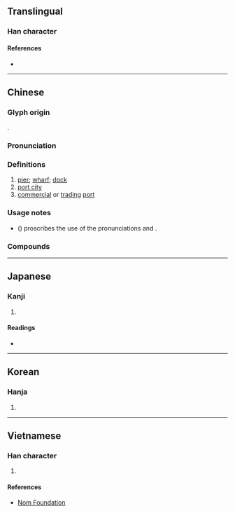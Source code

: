 {{character info/new}}
{{also|埔}}
==Translingual==

===Han character===
{{Han char|rn=32|rad=土|as=08|sn=11|four=47147|canj=GHRJ|ids=⿰土阜}}

====References====
* {{Han ref|kx=0230.220|dkj=05161|dj=0466.300|hdz=10454.060|uh=57E0|ud=22496|bh=B0F0|bd=45296}}

----

==Chinese==
{{zh-forms|alt=⿱⿰土𠂤十}}

===Glyph origin===
{{Han etym}}
{{Han compound|土|阜|ls=psc|c1=s|c2=p|t1=earth}}.

===Pronunciation===
{{zh-pron
|m=bù,fù,1nb=standard in Mainland and Taiwan,2nb=variant in Mainland and Taiwan
|c=fau6,bou6
|h=pfs=
|md=
|mn=po͘
|w=
|mc=
|oc=y
|cat=n
}}

===Definitions===
{{zh-hanzi}}

# [[pier]]; [[wharf]]; [[dock]]
# [[port city]]
# [[commercial]] or [[trading]] [[port]]

===Usage notes===
* ''{{w|Xiandai Hanyu Guifan Cidian}}'' ({{w2|zh|pref=《|现代汉语规范词典|suf=》}}) proscribes the use of the pronunciations {{m|cmn|fù}} and {{m|cmn|fǔ}}.

===Compounds===
{{zh-der|華埠:Chinatown|商埠|外埠|埠稅|埠頭|港埠|本埠|河埠|船埠|橫埠|官埠橋|李埠|倉埠|埠河|長江埠|宋埠|草埠湖|下查埠|做埠頭|圩埠|大埠|市埠|水埠|通都大埠|開埠|香埠|高埠|魚埠|四十埠|石埠}}

----

==Japanese==

===Kanji===
{{ja-kanji|grade=|rs=土08}}

# {{rfdef|ja|sort=土08}}

====Readings====
* {{ja-readings
|goon=ぶ
|kanon=ほ
|kanyoon=ふ
|kun=つか-, はとば-
}}

----

==Korean==

===Hanja===
{{ko-hanja|hangeul=부|rv=bu|mr=pu}}

# {{rfdef|ko|sort=土08}}

----

==Vietnamese==

===Han character===
{{vi-hantu|[[phụ]]|rs=土08}}

# {{rfdef|vi|sort=土08}}

====References====
* [http://nomfoundation.org/common/nom_details.php?codepoint=57e0 Nom Foundation]